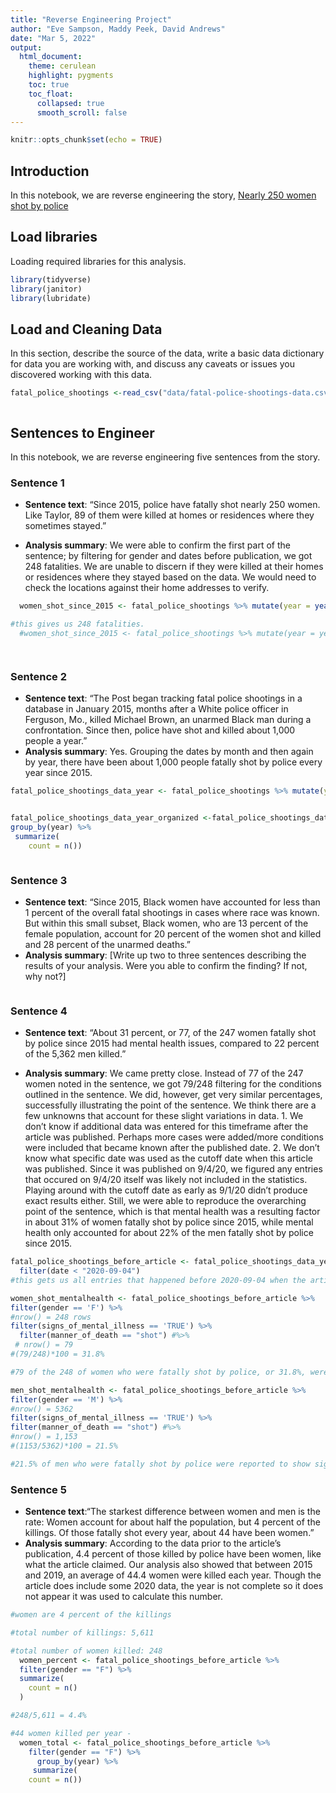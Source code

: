 ```yaml
---
title: "Reverse Engineering Project"
author: "Eve Sampson, Maddy Peek, David Andrews"
date: "Mar 5, 2022"
output:
  html_document:
    theme: cerulean
    highlight: pygments
    toc: true
    toc_float:
      collapsed: true
      smooth_scroll: false
---
```


```r
knitr::opts_chunk$set(echo = TRUE)
```

## Introduction 

In this notebook, we are reverse engineering the story, [Nearly 250 women shot by police](Shttps://www.washingtonpost.com/graphics/2020/investigations/police-shootings-women/)

## Load libraries

Loading required libraries for this analysis.

```r
library(tidyverse)
library(janitor)
library(lubridate)
```

## Load and Cleaning Data

In this section, describe the source of the data, write a basic data dictionary for data you are working with, and discuss any caveats or issues you discovered working with this data. 

```r
fatal_police_shootings <-read_csv("data/fatal-police-shootings-data.csv")



```

## Sentences to Engineer
In this notebook, we are reverse engineering five sentences from the story.

### Sentence 1

* **Sentence text**: “Since 2015, police have fatally shot nearly 250 women. Like Taylor, 89 of them were killed at homes or residences where they sometimes stayed.”

* **Analysis summary**: We were able to confirm the first part of the sentence; by filtering for gender and dates before publication, we got 248 fatalities. We are unable to discern if they were killed at their homes or residences where they stayed based on the data. We would need to check the locations against their home addresses to verify. 

```r
  women_shot_since_2015 <- fatal_police_shootings %>% mutate(year = year(date)) %>% filter(gender == "F", date < "2020-09-04")

#this gives us 248 fatalities.
  #women_shot_since_2015 <- fatal_police_shootings %>% mutate(year = year(date)) %>% filter(gender == "F") summarize(count = n()) this gives you 320 but includes data after publication




```

### Sentence 2

* **Sentence text**: “The Post began tracking fatal police shootings in a database in January 2015, months after a White police officer in Ferguson, Mo., killed Michael Brown, an unarmed Black man during a confrontation. Since then, police have shot and killed about 1,000 people a year.”
* **Analysis summary**: Yes. Grouping the dates by month and then again by year, there have been about 1,000 people fatally shot by police every year since 2015.

```r

fatal_police_shootings_data_year <- fatal_police_shootings %>% mutate(year = year(date))


fatal_police_shootings_data_year_organized <-fatal_police_shootings_data_year %>% 
group_by(year) %>%
 summarize(
    count = n())


```

```r



```

### Sentence 3

* **Sentence text**: “Since 2015, Black women have accounted for less than 1 percent of the overall fatal shootings in cases where race was known. But within this small subset, Black women, who are 13 percent of the female population, account for 20 percent of the women shot and killed and 28 percent of the unarmed deaths.”
* **Analysis summary**: [Write up two to three sentences describing the results of your analysis.  Were you able to confirm the finding? If not, why not?]

```r



```

### Sentence 4

* **Sentence text**: “About 31 percent, or 77, of the 247 women fatally shot by police since 2015 had mental health issues, compared to 22 percent of the 5,362 men killed.”



* **Analysis summary**: We came pretty close. Instead of 77 of the 247 women noted in the sentence, we got 79/248 filtering for the conditions outlined in the sentence. We did, however, get very similar percentages, successfully illustrating the point of the sentence. We think there are a few unknowns that account for these slight variations in data. 1. We don't know if additional data was entered for this timeframe after the article was published. Perhaps more cases were added/more conditions were included that became known after the published date. 2. We don't know what specific date was used as the cutoff date when this article was published. Since it was published on 9/4/20, we figured any entries that occured on 9/4/20 itself was likely not included in the statistics. Playing around with the cutoff date as early as 9/1/20 didn't produce exact results either. Still, we were able to reproduce the overarching point of the sentence, which is that mental health was a resulting factor in about 31% of women fatally shot by police since 2015, while mental health only accounted for about 22% of the men fatally shot by police since 2015.

```r

fatal_police_shootings_before_article <- fatal_police_shootings_data_year %>%
  filter(date < "2020-09-04")
#this gets us all entries that happened before 2020-09-04 when the article was published.

women_shot_mentalhealth <- fatal_police_shootings_before_article %>%
filter(gender == 'F') %>% 
#nrow() = 248 rows
filter(signs_of_mental_illness == 'TRUE') %>% 
  filter(manner_of_death == "shot") #%>% 
 # nrow() = 79
#(79/248)*100 = 31.8%

#79 of the 248 of women who were fatally shot by police, or 31.8%, were reported to show signs of mental illness.

men_shot_mentalhealth <- fatal_police_shootings_before_article %>%
filter(gender == 'M') %>% 
#nrow() = 5362
filter(signs_of_mental_illness == 'TRUE') %>% 
filter(manner_of_death == "shot") #%>% 
#nrow() = 1,153
#(1153/5362)*100 = 21.5%

#21.5% of men who were fatally shot by police were reported to show signs of mental illness.


```

### Sentence 5

* **Sentence text**:“The starkest difference between women and men is the rate: Women account for about half the population, but 4 percent of the killings. Of those fatally shot every year, about 44 have been women.”
* **Analysis summary**: According to the data prior to the article's publication, 4.4 percent of those killed by police have been women, like what the article claimed. Our analysis also showed that between 2015 and 2019, an average of 44.4 women were killed each year. Though the article does include some 2020 data, the year is not complete so it does not appear it was used to calculate this number. 

```r
#women are 4 percent of the killings 

#total number of killings: 5,611

#total number of women killed: 248
  women_percent <- fatal_police_shootings_before_article %>%
  filter(gender == "F") %>%
  summarize(
    count = n()
  )

#248/5,611 = 4.4%

#44 women killed per year - 
  women_total <- fatal_police_shootings_before_article %>%
    filter(gender == "F") %>%
      group_by(year) %>%
     summarize(
    count = n())

```
